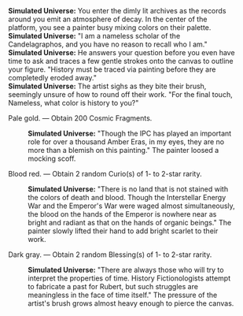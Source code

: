{{Dialogue Start}}
:'''Simulated Universe:''' You enter the dimly lit archives as the records around you emit an atmosphere of decay. In the center of the platform, you see a painter busy mixing colors on their palette.
:'''Simulated Universe:''' "I am a nameless scholar of the Candelagraphos, and you have no reason to recall who I am."
:'''Simulated Universe:''' He answers your question before you even have time to ask and traces a few gentle strokes onto the canvas to outline your figure. "History must be traced via painting before they are completedly eroded away."
:'''Simulated Universe:''' The artist sighs as they bite their brush, seemingly unsure of how to round off their work. "For the final touch, Nameless, what color is history to you?"
:{{DIcon|Star}} Pale gold. &mdash; Obtain 200 Cosmic Fragments.
::'''Simulated Universe:''' "Though the IPC has played an important role for over a thousand Amber Eras, in my eyes, they are no more than a blemish on this painting." The painter loosed a mocking scoff.
:{{DIcon|Star}} Blood red. &mdash; Obtain 2 random Curio(s) of 1- to 2-star rarity.
::'''Simulated Universe:''' "There is no land that is not stained with the colors of death and blood. Though the Interstellar Energy War and the Emperor's War were waged almost simultaneously, the blood on the hands of the Emperor is nowhere near as bright and radiant as that on the hands of organic beings." The painter slowly lifted their hand to add bright scarlet to their work.
:{{DIcon|Star}} Dark gray. &mdash; Obtain 2 random Blessing(s) of 1- to 2-star rarity.
::'''Simulated Universe:''' "There are always those who will try to interpret the properties of time. History Fictionologists attempt to fabricate a past for Rubert, but such struggles are meaningless in the face of time itself." The pressure of the artist's brush grows almost heavy enough to pierce the canvas.
{{Dialogue End}}